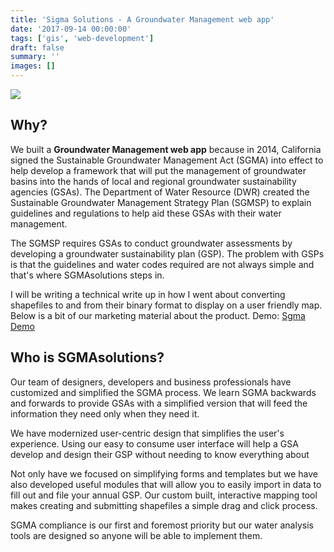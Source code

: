 ```yaml
---
title: 'Sigma Solutions - A Groundwater Management web app'
date: '2017-09-14 00:00:00'
tags: ['gis', 'web-development']
draft: false
summary: ''
images: []
---
```


![](images/sgma-300x81.png)

## Why?

We built a **Groundwater Management web app** because in 2014, California signed the Sustainable Groundwater Management Act (SGMA) into effect to help develop a framework that will put the management of groundwater basins into the hands of local and regional groundwater sustainability agencies (GSAs). The Department of Water Resource (DWR) created the Sustainable Groundwater Management Strategy Plan (SGMSP) to explain guidelines and regulations to help aid these GSAs with their water management.

The SGMSP requires GSAs to conduct groundwater assessments by developing a groundwater sustainability plan (GSP). The problem with GSPs is that the guidelines and water codes required are not always simple and that's where SGMAsolutions steps in.

I will be writing a technical write up in how I went about converting shapefiles to and from their binary format to display on a user friendly map. Below is a bit of our marketing material about the product. Demo: [Sgma Demo](https://antonioperez.github.io/sgma/index.html)

## Who is SGMAsolutions?

Our team of designers, developers and business professionals have customized and simplified the SGMA process. We learn SGMA backwards and forwards to provide GSAs with a simplified version that will feed the information they need only when they need it.

We have modernized user-centric design that simplifies the user's experience. Using our easy to consume user interface will help a GSA develop and design their GSP without needing to know everything about

Not only have we focused on simplifying forms and templates but we have also developed useful modules that will allow you to easily import in data to fill out and file your annual GSP. Our custom built, interactive mapping tool makes creating and submitting shapefiles a simple drag and click process.

SGMA compliance is our first and foremost priority but our water analysis tools are designed so anyone will be able to implement them. 